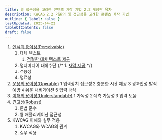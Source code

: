 ```yaml
---
title: 웹 접근성을 고려한 콘텐츠 제작 기법 2.2 개정판 목차
description: KWCAG 2.2 기준의 웹 접근성을 고려한 콘텐츠 제작 기법
outline: { label: false }
lastUpdated: 2025-04-22
tableOfContents: false
draft: false
---
```


1. [인식의 용이성(Perceivable)](p1-perceivable)
	1. 대체 텍스트
		1. [적절한 대체 텍스트 제공](sc111-text-alternatives)
	2. 멀티미디어 대체수단
		{/* 1. [자막 제공](sc121-captions) */}
	3. 적응성
	4. 명료성
2. [운용의 용이성(Operable)](p2-operable)
	1	입력장치 접근성
	2	충분한 시간 제공
	3	광과민성 발작 예방
	4	쉬운 내비게이션
	5	입력 방식
3. [이해의 용이성(Understandable)](p3-understandable)
	1	가독성
	2	예측 가능성
	3	입력 도움
4. [견고성(Robust)](p4-robust)
	1. 문법 준수
	2. 웹 애플리케이션 접근성
5. KWCAG 이해와 실무 적용
	1. KWCAG와 WCAG의 관계
	2. 실무 적용
